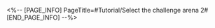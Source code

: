 <%-- [PAGE_INFO]
PageTitle=#Tutorial/Select the challenge arena 2#
[END_PAGE_INFO] --%>
{{Tutorial
|sort      = 609801
|title     = Select the challenge arena 2
|subtitle  = 
|type      = Adventure
|about     = 
|image1    = Tutorial Select the challenge arena 2 1.png{{subst:void|<!--$UPLOAD:<<SpriteOutput/TutorialPic/TutorialPage_ReshaGuide01.png>-<Tutorial Select the challenge arena 2 1.png>-<Tutorial Files>>-->}}
|text1     = ({{tt|Tap|on mobile}}/{{tt|Press|on controller}}/{{tt|Click|on keyboard}}) the button on the tracks and select the challenge arena to go to.
|image2    = Tutorial Select the challenge arena 2 2.png{{subst:void|<!--$UPLOAD:<<SpriteOutput/TutorialPic/TutorialPage_ReshaGuide02.png>-<Tutorial Select the challenge arena 2 2.png>-<Tutorial Files>>-->}}
|text2     = It is said that the Spheroid map of Scorchsand hides a secret, and that when the mechanisms on the map form a {{Color|h|nobold=1|specific combination of states}}, the hidden challenge will commence.<br />The clues regarding the combination for the secret are hidden within a certain {{Color|h|nobold=1|secret book}} in the challenge arena. Once you find the clue, it will be recorded in the Festival Wiki on the lower right.
}}